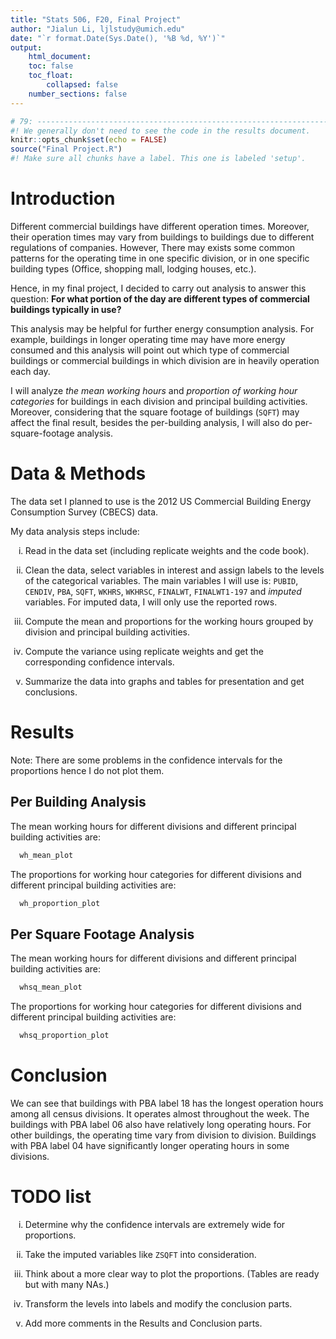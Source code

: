 ```yaml
---
title: "Stats 506, F20, Final Project"
author: "Jialun Li, ljlstudy@umich.edu"
date: "`r format.Date(Sys.Date(), '%B %d, %Y')`"
output:
    html_document:
    toc: false
    toc_float:
        collapsed: false
    number_sections: false
---
```


```r
# 79: -------------------------------------------------------------------------
#! We generally don't need to see the code in the results document.
knitr::opts_chunk$set(echo = FALSE)
source("Final Project.R")
#! Make sure all chunks have a label. This one is labeled 'setup'.
```

# Introduction
  
  Different commercial buildings have different operation times. Moreover, 
  their operation times may vary from buildings to buildings due to different 
  regulations of companies. However, There may exists some common patterns for 
  the operating time in one specific division, or in one specific building 
  types (Office, shopping mall, lodging houses, etc.).
  
  Hence, in my final project, I decided to carry out analysis to answer this 
  question: **For what portion of the day are different types of commercial ** 
  **buildings typically in use?**
  
  This analysis may be helpful for further energy consumption analysis. For 
  example, buildings in longer operating time may have more energy consumed and 
  this analysis will point out which type of commercial buildings or commercial 
  buildings in which division are in heavily operation each day.
  
  I will analyze *the mean working hours* and *proportion of working hour* 
  *categories* for buildings in each division and principal building activities. 
  Moreover, considering that the square footage of buildings 
  (<code>SQFT</code>) may affect the final result, besides the per-building 
  analysis, I will also do per-square-footage analysis.
  

# Data & Methods

  The data set I planned to use is the 2012 US Commercial Building Energy 
  Consumption Survey (CBECS) data.
  
  My data analysis steps include:
  
  i. Read in the data set (including replicate weights and the code book).
  
  i. Clean the data, select variables in interest and assign labels to the 
  levels of the categorical  variables. The main variables I will use is: 
  <code>PUBID</code>, <code>CENDIV</code>, <code>PBA</code>, <code>SQFT</code>, 
  <code>WKHRS</code>, <code>WKHRSC</code>, <code>FINALWT</code>, 
  <code>FINALWT1-197</code> and *imputed* variables. For imputed data,  I will 
  only use the reported rows.
  
  i. Compute the mean and proportions for the working hours grouped by division 
  and principal building activities. 
  
  i. Compute the variance using replicate weights and get the corresponding 
  confidence intervals.

  i. Summarize the data into graphs and tables for presentation and get 
  conclusions.


# Results {.tabset .tabset-pills}

  Note: There are some problems in the confidence intervals for the proportions 
  hence I do not plot them.

## Per Building Analysis

  The mean working hours for different divisions and different principal 
  building activities are:
  
``` r
  wh_mean_plot
```

  The proportions for working hour categories for different divisions and 
  different principal building activities are:

``` r
  wh_proportion_plot
```

## Per Square Footage Analysis

  The mean working hours for different divisions and different principal 
  building activities are:
  
``` r
  whsq_mean_plot
```

  The proportions for working hour categories for different divisions and 
  different principal building activities are:

``` r
  whsq_proportion_plot
```

# Conclusion

  We can see that buildings with PBA label 18 has the longest operation hours 
  among all census divisions. It operates almost throughout the week. The 
  buildings with PBA label 06 also have relatively long operating hours. 
  For other buildings, the operating time vary from division to division. 
  Buildings with PBA label 04 have significantly longer operating hours in some 
  divisions.

# TODO list

  i. Determine why the confidence intervals are extremely wide for proportions.
  
  i. Take the imputed variables like <code>ZSQFT</code> into consideration.
  
  i. Think about a more clear way to plot the proportions. (Tables are ready 
  but with many NAs.)
  
  i. Transform the levels into labels and modify the conclusion parts.
  
  i. Add more comments in the Results and Conclusion parts.





